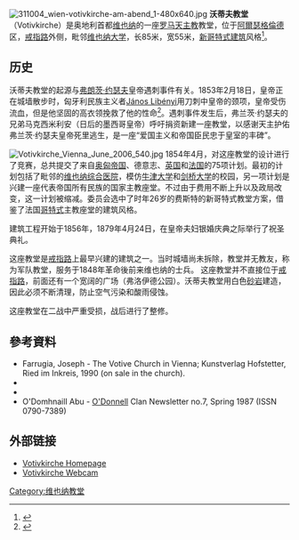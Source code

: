 [[File:311004_wien-votivkirche-am-abend_1-480x640.jpg|thumb]]
'''沃蒂夫教堂'''（Votivkirche）是奥地利首都[[维也纳|维也纳]]的一座[[罗马天主教|罗马天主教]]教堂，位于[[阿爾瑟格倫德|阿爾瑟格倫德]]区，[[戒指路|戒指路]]外侧，毗邻[[维也纳大学|维也纳大学]]，长85米，宽55米，[[新哥特式建筑|新哥特式建筑]]风格<ref name="ArchDiocese">{{cite web
|url=http://stephanscom.at/pfarren/dekanate/Stadtdekanat_8_9/Votivkirche
|title=Pfarre Votivkirche
|accessdate=2007-11-12
|author=
|date=
|language=de
|publisher=Erzdiözese Wien
|archive-date=2007-10-28
|archive-url=https://web.archive.org/web/20071028143241/http://stephanscom.at/pfarren/dekanate/Stadtdekanat_8_9/Votivkirche
|dead-url=no
}}</ref>。

== 历史 ==
沃蒂夫教堂的起源与[[弗朗茨·约瑟夫|弗朗茨·约瑟夫]]皇帝遇刺事件有关。1853年2月18日，皇帝正在城墙散步时，匈牙利民族主义者[[János_Libényi|János Libényi]]用刀刺中皇帝的颈项，皇帝受伤流血，但是他坚固的高衣领挽救了他的性命<ref>{{cite web|url=http://www.wien-vienna.at/geschichte.php?ID=695 |title=Attack on the emperor (German language) |deadurl=yes |archiveurl=https://web.archive.org/web/20130205061328/http://www.wien-vienna.at/geschichte.php?ID=695 |archivedate=2013-02-05 }}</ref>。遇刺事件发生后，弗兰茨·约瑟夫的兄弟马克西米利安（日后的墨西哥皇帝）呼吁捐资新建一座教堂，以感谢天主护佑弗兰茨·约瑟夫皇帝死里逃生，是一座“爱国主义和帝国臣民忠于皇室的丰碑”。

[[File:Votivkirche_Vienna_June_2006_540.jpg|thumb]]
1854年4月，对这座教堂的设计进行了竞赛，总共提交了来自[[奥匈帝国|奥匈帝国]]、德意志、[[英国|英国]]和[[法国|法国]]的75项计划。最初的计划包括了毗邻的[[维也纳综合医院|维也纳综合医院]]，模仿[[牛津大学|牛津大学]]和[[剑桥大学|剑桥大学]]的校园，另一项计划是兴建一座代表帝国所有民族的国家主教座堂。不过由于费用不断上升以及政局改变，这一计划被缩减。委员会选中了时年26岁的费斯特的新哥特式教堂方案，借鉴了法国[[哥特式|哥特式]]主教座堂的建筑风格。

建筑工程开始于1856年，1879年4月24日，在皇帝夫妇银婚庆典之际举行了祝圣典礼。

这座教堂是[[戒指路|戒指路]]上最早兴建的建筑之一。当时城墙尚未拆除，教堂并无教友，称为军队教堂，服务于1848年革命後前来维也纳的士兵。
这座教堂并不直接位于[[戒指路|戒指路]]，前面还有一个宽阔的广场（弗洛伊德公园）。沃蒂夫教堂用白色[[砂岩|砂岩]]建造，因此必须不断清理，防止空气污染和酸雨侵蚀。

这座教堂在二战中严重受损，战后进行了整修。

== 參考資料 ==
<div class="references-small">
<references />
</div>
* Farrugia, Joseph - The Votive Church in Vienna; Kunstverlag Hofstetter, Ried im Inkreis, 1990 (on sale in the church).
* {{cite book | last = Brook | first = Stephen | title = Vienna (Eyewitness Travel Guides) | publisher = DK Publishing Inc | location = New York | year = 2003 | isbn = 0789495759 }}
* {{cite book | last = Humphreys | first = Rob | title = The Rough Guide to Vienna - Edition 4 | publisher = Rough Guides | location = London | year = 2005 | isbn = 1843534118 }}
* O'Domhnaill Abu - [[O'Donnell|O'Donnell]] Clan Newsletter no.7, Spring 1987 (ISSN 0790-7389)

== 外部链接 ==
{{commonscat|Votivkirche}}
* [http://www.votivkirche.at/ Votivkirche Homepage] {{Wayback|url=http://www.votivkirche.at/ |date=20051106125043 }}
* [http://www.votivkirche.at/_aktuell.htm Votivkirche Webcam] {{Wayback|url=http://www.votivkirche.at/_aktuell.htm |date=20081020204549 }}

{{coord|48|12|55|N|16|21|31|E|region:AT-9_type:landmark|display=title}}

[[Category:维也纳教堂|Category:维也纳教堂]]